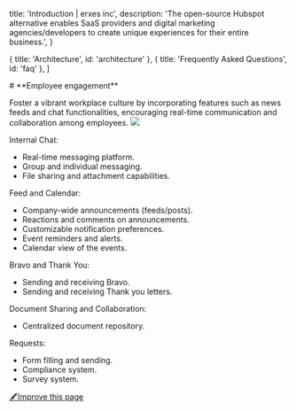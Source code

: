 
  title: 'Introduction | erxes inc',
  description:
    'The open-source Hubspot alternative enables SaaS providers and digital marketing agencies/developers to create unique experiences for their entire business.',
}

  { title: 'Architecture', id: 'architecture' },
  { title: 'Frequently Asked Questions', id: 'faq' },
]

<HeroPattern />
# **Employee engagement**

Foster a vibrant workplace culture by incorporating features such as news feeds and chat functionalities, encouraging real-time communication and collaboration among employees.
![](https://office.erxes.io/gateway/read-file?key=office-erxes-io/0.4308138348739725MacBookPro16_-1.png)

Internal Chat:
- Real-time messaging platform.
- Group and individual messaging.
- File sharing and attachment capabilities.

Feed and Calendar:
- Company-wide announcements (feeds/posts).
- Reactions and comments on announcements.
- Customizable notification preferences.
- Event reminders and alerts.
- Calendar view of the events.

Bravo and Thank You:
- Sending and receiving Bravo.
- Sending and receiving Thank you letters.

Document Sharing and Collaboration:
- Centralized document repository.

Requests:
- Form filling and sending.
- Compliance system.
- Survey system.



[🖋️Improve this page](https://github.com/erxes/erxes-docs/edit/main/src/app/requirement/employee/engagement/page.mdx)
